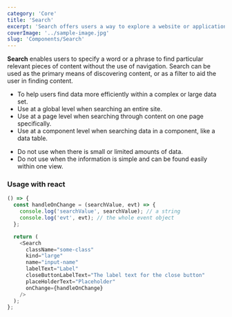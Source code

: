 ```yaml
---
category: 'Core'
title: 'Search'
excerpt: 'Search offers users a way to explore a website or application using keywords. Search can be used as the primary means of discovering content or as a filter to aid the user in finding content.'
coverImage: '../sample-image.jpg'
slug: 'Components/Search'
---
```


**Search** enables users to specify a word or a phrase to find particular relevant pieces of content without the use of navigation. Search can be used as the primary means of discovering content, or as a filter to aid the user in finding content.

<DoUse>

- To help users find data more efficiently within a complex or large data set.
- Use at a global level when searching an entire site.
- Use at a page level when searching through content on one page specifically.
- Use at a component level when searching data in a component, like a data table.

</DoUse>

<DoNotUse>

- Do not use when there is small or limited amounts of data.
- Do not use when the information is simple and can be found easily within one view.

</DoNotUse>

### Usage with react

```js live
() => {
  const handleOnChange = (searchValue, evt) => {
    console.log('searchValue', searchValue); // a string
    console.log('evt', evt); // the whole event object
  };

  return (
    <Search
      className="some-class"
      kind="large"
      name="input-name"
      labelText="Label"
      closeButtonLabelText="The label text for the close button"
      placeHolderText="Placeholder"
      onChange={handleOnChange}
    />
  );
};
```
